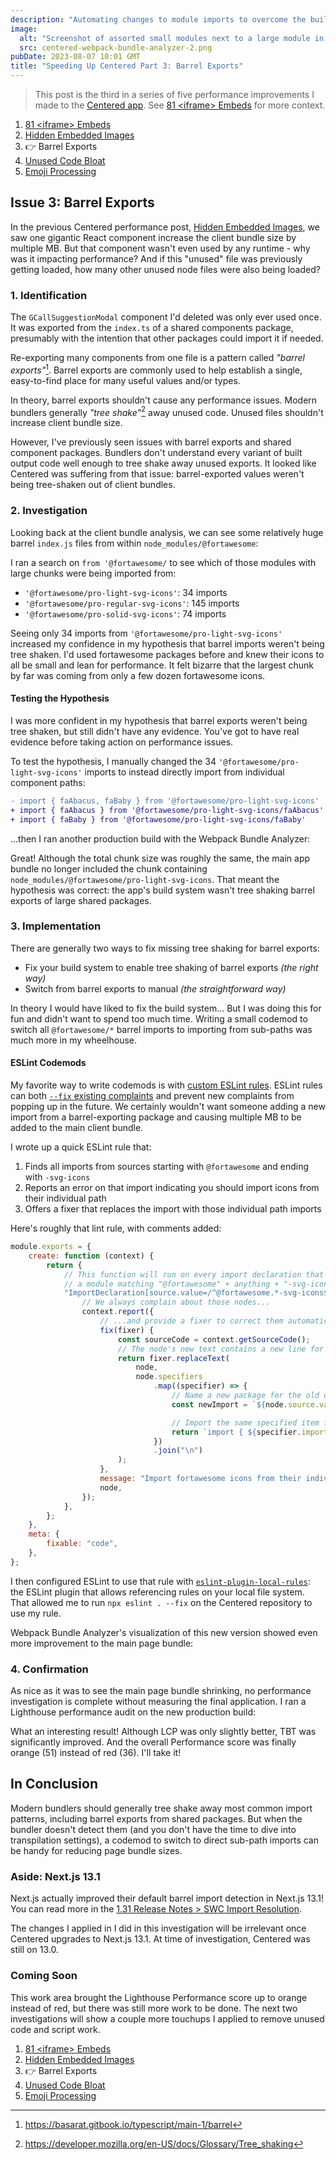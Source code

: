 ```yaml
---
description: "Automating changes to module imports to overcome the build system not correctly tree shaking barrel exports."
image:
  alt: "Screenshot of assorted small modules next to a large module in a Webpack Bundle Analyzer FoamTree visualization"
  src: centered-webpack-bundle-analyzer-2.png
pubDate: 2023-08-07 10:01 GMT
title: "Speeding Up Centered Part 3: Barrel Exports"
---
```



> This post is the third in a series of five performance improvements I made to the [Centered app](https://centered.app).
> See [81 &lt;iframe&gt; Embeds](/blog/speeding-up-centered-part-1-81-iframe-embeds) for more context.

1. [81 &lt;iframe&gt; Embeds](/blog/speeding-up-centered-part-1-81-iframe-embeds)
1. [Hidden Embedded Images](/blog/speeding-up-centered-part-2-hidden-embedded-images)
1. 👉 Barrel Exports
1. [Unused Code Bloat](/blog/speeding-up-centered-part-4-unused-code-bloat)
1. [Emoji Processing](/blog/speeding-up-centered-part-5-emoji-processing)

## Issue 3: Barrel Exports

In the previous Centered performance post, [Hidden Embedded Images](/blog/speeding-up-centered-part-2-hidden-embedded-images), we saw one gigantic React component increase the client bundle size by multiple MB.
But that component wasn't even used by any runtime - why was it impacting performance?
And if this "unused" file was previously getting loaded, how many other unused node files were also being loaded?

<LabeledImage
	alt="Lighthouse performance report of 36 (in the red). 0.6 First Contentful Paint (green), 13.2 Largest Contentful Paint (red), 950ms Total Blocking Time (red), 0.044 Cumulative Layout Shift (green), 6.7s Speed Index (red)."
	note="Recap: the Lighthouse performance report after removing the hidden embedded image in the previous post."
	src={lighthousePerformanceOverviewBefore}
/>

### 1. Identification

The `GCallSuggestionModal` component I'd deleted was only ever used once.
It was exported from the `index.ts` of a shared components package, presumably with the intention that other packages could import it if needed.

Re-exporting many components from one file is a pattern called _"barrel exports"_[^1].
Barrel exports are commonly used to help establish a single, easy-to-find place for many useful values and/or types.

In theory, barrel exports shouldn't cause any performance issues.
Modern bundlers generally _"tree shake"_[^2] away unused code.
Unused files shouldn't increase client bundle size.

However, I've previously seen issues with barrel exports and shared component packages.
Bundlers don't understand every variant of built output code well enough to tree shake away unused exports.
It looked like Centered was suffering from that issue: barrel-exported values weren't being tree-shaken out of client bundles.

### 2. Investigation

Looking back at the client bundle analysis, we can see some relatively huge barrel `index.js` files from within `node_modules/@fortawesome`:

<LabeledImage
	alt="Webpack Bundle Analyzer gzipped output FoamTree visualization. Total chunk size is 7.28 MB, and the biggest chunk is pages/_app at 4.75 MB. By far the biggest chunks are large index.js files under node_modules/@fortawesome."
	note="Three giant index.js files from three separate fortawesome packages? That can't be right..."
	src={webpackBundleAnalyzerBefore}
/>

I ran a search on `from '@fortawesome/` to see which of those modules with large chunks were being imported from:

- `'@fortawesome/pro-light-svg-icons'`: 34 imports
- `'@fortawesome/pro-regular-svg-icons'`: 145 imports
- `'@fortawesome/pro-solid-svg-icons'`: 74 imports

Seeing only 34 imports from `'@fortawesome/pro-light-svg-icons'` increased my confidence in my hypothesis that barrel imports weren't being tree shaken.
I'd used fortawesome packages before and knew their icons to all be small and lean for performance.
It felt bizarre that the largest chunk by far was coming from only a few dozen fortawesome icons.

#### Testing the Hypothesis

I was more confident in my hypothesis that barrel exports weren't being tree shaken, but still didn't have any evidence.
You've got to have real evidence before taking action on performance issues.

To test the hypothesis, I manually changed the 34 `'@fortawesome/pro-light-svg-icons'` imports to instead directly import from individual component paths:

```diff
- import { faAbacus, faBaby } from '@fortawesome/pro-light-svg-icons'
+ import { faAbacus } from '@fortawesome/pro-light-svg-icons/faAbacus'
+ import { faBaby } from '@fortawesome/pro-light-svg-icons/faBaby'
```

...then I ran another production build with the Webpack Bundle Analyzer:

<LabeledImage
	alt="Webpack Bundle Analyzer gzipped output FoamTree visualization. Total chunk size is 7.29 MB, and the biggest chunk is pages/_app at 3.63 MB. Now only two fortawesome chunks are in the pages/_app bundle. A new light gray-blue colored chunk exists for @fortawesome/pro-light-svg-icons."
	note="Note the new light gray-blue chunk for pro-light-svg-icons. Interesting that it still exists, but is no longer in the main page bundle."
	src={webpackBundleAnalyzerAfterProLight}
/>

Great!
Although the total chunk size was roughly the same, the main app bundle no longer included the chunk containing `node_modules/@fortawesome/pro-light-svg-icons`.
That meant the hypothesis was correct: the app's build system wasn't tree shaking barrel exports of large shared packages.

### 3. Implementation

There are generally two ways to fix missing tree shaking for barrel exports:

- Fix your build system to enable tree shaking of barrel exports _(the right way)_
- Switch from barrel exports to manual _(the straightforward way)_

In theory I would have liked to fix the build system...
But I was doing this for fun and didn't want to spend too much time.
Writing a small codemod to switch all `@fortawesome/*` barrel imports to importing from sub-paths was much more in my wheelhouse.

#### ESLint Codemods

My favorite way to write codemods is with [custom ESLint rules](https://eslint.org/docs/latest/extend/custom-rules).
ESLint rules can both [`--fix` existing complaints](https://eslint.org/docs/latest/extend/custom-rules#applying-fixes) and prevent new complaints from popping up in the future.
We certainly wouldn't want someone adding a new import from a barrel-exporting package and causing multiple MB to be added to the main client bundle.

I wrote up a quick ESLint rule that:

1. Finds all imports from sources starting with `@fortawesome` and ending with `-svg-icons`
2. Reports an error on that import indicating you should import icons from their individual path
3. Offers a fixer that replaces the import with those individual path imports

Here's roughly that lint rule, with comments added:

```js
module.exports = {
	create: function (context) {
		return {
			// This function will run on every import declaration that imports from
			// a module matching "@fortawesome" + anything + "-svg-icons"
			"ImportDeclaration[source.value=/^@fortawesome.*-svg-icons$/]"(node) {
				// We always complain about those nodes...
				context.report({
					// ...and provide a fixer to correct them automatically
					fix(fixer) {
						const sourceCode = context.getSourceCode();
						// The node's new text contains a new line for each specifier (imported item)
						return fixer.replaceText(
							node,
							node.specifiers
								.map((specifier) => {
									// Name a new package for the old one + "/" + the specified name
									const newImport = `${node.source.value}/${specifier.imported.name}`;

									// Import the same specified item from the new package name
									return `import { ${specifier.imported.name} } from '${newImport}'`;
								})
								.join("\n")
						);
					},
					message: "Import fortawesome icons from their individual path.",
					node,
				});
			},
		};
	},
	meta: {
		fixable: "code",
	},
};
```

I then configured ESLint to use that rule with [`eslint-plugin-local-rules`](https://github.com/cletusw/eslint-plugin-local-rules): the ESLint plugin that allows referencing rules on your local file system.
That allowed me to run `npx eslint . --fix` on the Centered repository to use my rule.

Webpack Bundle Analyzer's visualization of this new version showed even more improvement to the main page bundle:

<LabeledImage
	alt="Webpack Bundle Analyzer gzipped output FoamTree visualization. Total chunk size is 7.31 MB, and the biggest chunk is pages/_app at 1.62 MB. All three node_modules/@fortawesome modules have been moved to separate chunks."
	note="1.62 MB for the main page bundle. That's starting to approach the realm of reasonable bundle sizing."
	src={webpackBundleAnalyzerAfterCodemod}
/>

### 4. Confirmation

As nice as it was to see the main page bundle shrinking, no performance investigation is complete without measuring the final application.
I ran a Lighthouse performance audit on the new production build:

<LabeledImage
	alt="Lighthouse performance report of 51 (in the orange). 0.6 First Contentful Paint (green), 12.1 Largest Contentful Paint (red), 350ms Total Blocking Time (orange), 0.035 Cumulative Layout Shift (green), 5.4s Speed Index (red)."
	note="LCP only shrunk by a second, but total blocking time was a third of its previous 950ms."
	src={lighthousePerformanceOverviewAfter}
/>

What an interesting result!
Although LCP was only slightly better, TBT was significantly improved.
And the overall Performance score was finally orange (51) instead of red (36).
I'll take it!

## In Conclusion

Modern bundlers should generally tree shake away most common import patterns, including barrel exports from shared packages.
But when the bundler doesn't detect them (and you don't have the time to dive into transpilation settings), a codemod to switch to direct sub-path imports can be handy for reducing page bundle sizes.

### Aside: Next.js 13.1

Next.js actually improved their default barrel import detection in Next.js 13.1!
You can read more in the [1.31 Release Notes > SWC Import Resolution](https://nextjs.org/blog/next-13-1#import-resolution-for-smaller-bundles).

The changes I applied in I did in this investigation will be irrelevant once Centered upgrades to Next.js 13.1.
At time of investigation, Centered was still on 13.0.

### Coming Soon

This work area brought the Lighthouse Performance score up to orange instead of red, but there was still more work to be done.
The next two investigations will show a couple more touchups I applied to remove unused code and script work.

1. [81 &lt;iframe&gt; Embeds](/blog/speeding-up-centered-part-1-81-iframe-embeds)
1. [Hidden Embedded Images](/blog/speeding-up-centered-part-2-hidden-embedded-images)
1. 👉 Barrel Exports
1. [Unused Code Bloat](/blog/speeding-up-centered-part-4-unused-code-bloat)
1. [Emoji Processing](/blog/speeding-up-centered-part-5-emoji-processing)

[^1]: https://basarat.gitbook.io/typescript/main-1/barrel
[^2]: https://developer.mozilla.org/en-US/docs/Glossary/Tree_shaking
